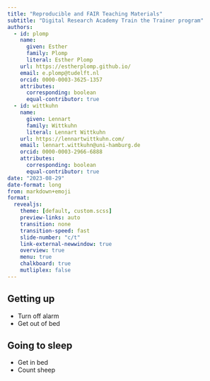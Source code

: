 ```yaml
---
title: "Reproducible and FAIR Teaching Materials"
subtitle: "Digital Research Academy Train the Trainer program"
authors:
  - id: plomp
    name:
      given: Esther
      family: Plomp
      literal: Esther Plomp
    url: https://estherplomp.github.io/
    email: e.plomp@tudelft.nl
    orcid: 0000-0003-3625-1357
    attributes:
      corresponding: boolean
      equal-contributor: true
  - id: wittkuhn
    name:
      given: Lennart
      family: Wittkuhn
      literal: Lennart Wittkuhn
    url: https://lennartwittkuhn.com/
    email: lennart.wittkuhn@uni-hamburg.de
    orcid: 0000-0003-2966-6888
    attributes:
      corresponding: boolean
      equal-contributor: true
date: "2023-08-29"
date-format: long
from: markdown+emoji
format:
  revealjs:
    theme: [default, custom.scss]
    preview-links: auto
    transition: none
    transition-speed: fast
    slide-number: "c/t"
    link-external-newwindow: true
    overview: true
    menu: true
    chalkboard: true
    mutliplex: false
---
```


## Getting up

- Turn off alarm
- Get out of bed

## Going to sleep

- Get in bed
- Count sheep